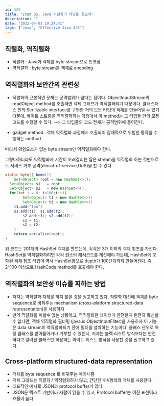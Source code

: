 ```yaml
---
id: 129
title: "Item 85. Java 직렬화의 대안을 찾으라"
description: ""
date: "2022-04-01 19:24:41"
tags: ["Java", "Effective Java 3/E"]
---
```

## 직렬화, 역직렬화 

- 직렬화 : Java가 객체를 byte stream으로 인코딩 
- 역직렬화 : byte stream을 객체로 encoding 

## 역직렬화와 보안간의 관련성 

- 직렬화의 근본적인 문제는 공격범위가 넓다는 점이다. ObjectInputStream의 readObject method를 호출하면 객체 그래프가 역직렬화되기 때문이다. 
클래스패스 안의 Serilizable interface를 구현한 거의 모든 타입의 객체를 만들어낼 수 있기 떄문에, 바이트 스트림을 역직렬화하는 과정에서 이 method는 그 타입들 안의 모든 코드를 수행할 수 있다. 
--> 그 타입들의 코드 전체가 공격범위에 들어간다. 

- gadget method : 객체 역직렬화 과정에서 호출되어 잠재적으로 위험한 동작을 수행하는 method 

따라서 위험요소가 없는 byte stream만 역직렬화해야 한다. 

그렇다하더라도 역직렬화에 시간이 오래걸리는 짧은 stream을 역직렬화 하는 것만으로도 서비스 거부 공격(denial-of-service,DoS)을 할 수 있다. 

```java
static byte[] bomb(){
	Set<Object> root = new HashSet<>();
  Set<Object> s1   = root;
  Set<Object> s2   = new HashSet<>();
  for(int i = 0; i<100;i++){
		Set<Object> t1 = new HashSet<>()
		Set<Object> t2 = new HashSet<>()
    t1.add("foo")
    s1.add(t1); s1.add(t2);
		s2.add(t1); s2.add(t2);
		s1 = t1;
		s2 = t2;
	}
	return serialize(root);
}
```
위 코드는 201개의 HashSet 객체를 만드는데, 각각은 3개 이하의 객체 참조를 가진다. HashSet을 역직렬화하려면 각각 원소의 해시코드를 계산해야 하는데,
HashSet에 포함된 객체 참조 타입이 역시 HashSet임으로 depth가 100단계까지 만들어진다. 즉 2^100 이상으로 HashCode method를 호출해야 한다. 



## 역직렬화의 보안성 이슈를 피하는 방법
- 저자는 역직렬화 자체를 하지 않을 것을 권고하고 있다. 직렬화 대신에 객체를 byte sequence로 바꿔주는 mechanism (cross-platform structured-data representation)을 사용하자 
- 만약 직렬화를 피할수 없는 상황이고, 역직렬화한 데이터가 안전한지 완전히 확신할 수 없다면, 객체 역직렬화 필터링 (java.io.ObjectInputFilter)을 사용하자 
이 기능은 data stream이 역직렬화되기 전에 필터를 설치하는 기능이다. 클래스 단위로 특정 클래스를 받아들어거나 거부할 수 있는데, 저자는 블랙 리스트 방식보다는 안전하다고 알려진 클래스만 허용하는 화이트 리스트 방식을 사용할 것을 권고하고 있다. 

## Cross-platform structured-data representation 
- 객체를 byte sequence 로 바꿔주는 메카니즘 
- 객체 그래프는 직렬화 / 역직렬화하지 않고, 간단한 K-V형태의 객체를 사용한다. 
- 대표적인 예시로 JSON과 protocol buffer가 있다.
- JSON은 텍스트 기반이라 사람이 읽을 수 있고, Protocol buffer는 이진 표현이라 효율이 높다.
